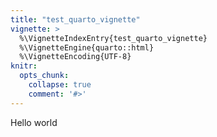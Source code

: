 ```yaml
---
title: "test_quarto_vignette"
vignette: >
  %\VignetteIndexEntry{test_quarto_vignette}
  %\VignetteEngine{quarto::html}
  %\VignetteEncoding{UTF-8}
knitr:
  opts_chunk:
    collapse: true
    comment: '#>'
---
```


Hello world

